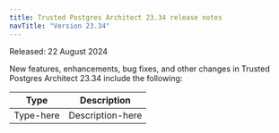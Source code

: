 ```yaml
---
title: Trusted Postgres Architect 23.34 release notes 
navTitle: "Version 23.34"
---
```


Released: 22 August 2024

New features, enhancements, bug fixes, and other changes in Trusted Postgres Architect 23.34 include the following:

| Type          | Description                                                                                                                                                                                                                                                                                                                                                                                                            |
|---------------|------------------------------------------------------------------------------------------------------------------------------------------------------------------------------------------------------------------------------------------------------------------------------------------------------------------------------------------------------------------------------------------------------------------------|
| Type-here | Description-here |
